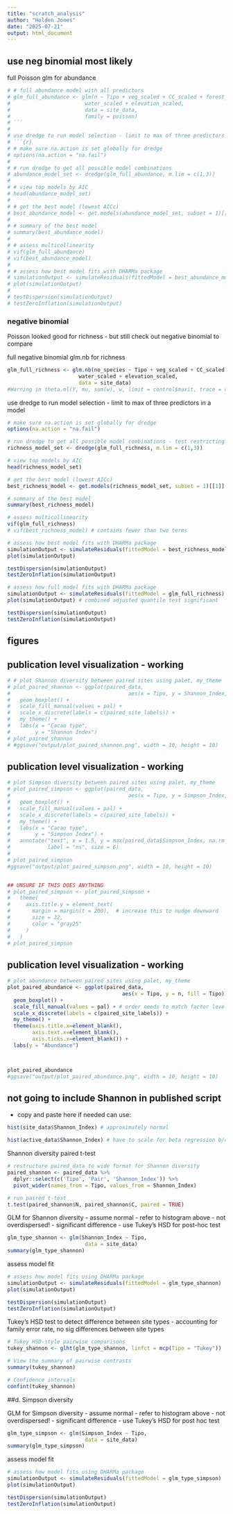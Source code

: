 ```yaml
---
title: "scratch_analysis"
author: "Holden Jones"
date: "2025-07-21"
output: html_document
---
```





## use neg binomial most likely

full Poisson glm for abundance
```r
# # full abundance model with all predictors
# glm_full_abundance <- glm(n ~ Tipo + veg_scaled + CC_scaled + forest_scaled + 
#                        water_scaled + elevation_scaled, 
#                        data = site_data,
#                        family = poisson)
# ```
# 
# use dredge to run model selection - limit to max of three predictors in a model
# ```{r}
# # make sure na.action is set globally for dredge
# options(na.action = "na.fail")  
# 
# # run dredge to get all possible model combinations
# abundance_model_set <- dredge(glm_full_abundance, m.lim = c(1,3))
# 
# # view top models by AIC
# head(abundance_model_set)
# 
# # get the best model (lowest AICc)
# best_abundance_model <- get.models(abundance_model_set, subset = 1)[[1]]
# 
# # summary of the best model
# summary(best_abundance_model)
# 
# # assess multicollinearity
# vif(glm_full_abundance)
# vif(best_abundance_model)
# 
# # assess how best model fits with DHARMa package
# simulationOutput <- simulateResiduals(fittedModel = best_abundance_model)
# plot(simulationOutput)
# 
# testDispersion(simulationOutput)
# testZeroInflation(simulationOutput)
```






### negative binomial
Poisson looked good for richness - but still check out negative binomial to compare

full negative binomial glm.nb for richness
```r
glm_full_richness <- glm.nb(no_species ~ Tipo + veg_scaled + CC_scaled + forest_scaled + 
                       water_scaled + elevation_scaled, 
                       data = site_data)
#Warning in theta.ml(Y, mu, sum(w), w, limit = control$maxit, trace = control$trace >  :iteration limit reached
```

use dredge to run model selection - limit to max of three predictors in a model
```r
# make sure na.action is set globally for dredge
options(na.action = "na.fail")  

# run dredge to get all possible model combinations - test restricting or not
richness_model_set <- dredge(glm_full_richness, m.lim = c(1,3))

# view top models by AIC
head(richness_model_set)

# get the best model (lowest AICc)
best_richness_model <- get.models(richness_model_set, subset = 1)[[1]]

# summary of the best model
summary(best_richness_model)

# assess multicollinearity
vif(glm_full_richness)
# vif(best_richness_model) # contains fewer than two terms

# assess how best model fits with DHARMa package
simulationOutput <- simulateResiduals(fittedModel = best_richness_model)
plot(simulationOutput)

testDispersion(simulationOutput)
testZeroInflation(simulationOutput)

# assess how full model fits with DHARMa package
simulationOutput <- simulateResiduals(fittedModel = glm_full_richness)
plot(simulationOutput) # combined adjusted quantile test significant

testDispersion(simulationOutput)
testZeroInflation(simulationOutput)
```






## figures





## publication level visualization - working

```r
# # plot Shannon diversity between paired sites using palet, my_theme
# plot_paired_shannon <- ggplot(paired_data, 
#                                      aes(x = Tipo, y = Shannon_Index, fill = Tipo)) +
#   geom_boxplot() +
#   scale_fill_manual(values = pal) + 
#   scale_x_discrete(labels = c(paired_site_labels)) +
#   my_theme() + 
#   labs(x = "Cacao type",
#        y = "Shannon Index")
# plot_paired_shannon
# #ggsave("output/plot_paired_shannon.png", width = 10, height = 10)
```







## publication level visualization - working

```r
# plot Simpson diversity between paired sites using palet, my_theme
# plot_paired_simpson <- ggplot(paired_data, 
#                                      aes(x = Tipo, y = Simpson_Index, fill = Tipo)) +
#   geom_boxplot() +
#   scale_fill_manual(values = pal) + 
#   scale_x_discrete(labels = c(paired_site_labels)) +
#   my_theme() +
#   labs(x = "Cacao type",
#        y = "Simpson Index") + 
#   annotate("text", x = 1.5, y = max(paired_data$Simpson_Index, na.rm = TRUE) * 1.05, 
#            label = "ns", size = 6)
# 
# plot_paired_simpson
#ggsave("output/plot_paired_simpson.png", width = 10, height = 10)


## UNSURE IF THIS DOES ANYTHING
# plot_paired_simpson <- plot_paired_simpson +
#   theme(
#     axis.title.y = element_text(
#       margin = margin(t = 200),  # increase this to nudge downward
#       size = 22,
#       color = "gray25"
#     )
#   )
# plot_paired_simpson
```






## publication level visualization - working

```r
# plot abundance between paired sites using palet, my_theme
plot_paired_abundance <- ggplot(paired_data, 
                                     aes(x = Tipo, y = n, fill = Tipo)) +
  geom_boxplot() +
  scale_fill_manual(values = pal) + # order needs to match factor levels above
  scale_x_discrete(labels = c(paired_site_labels)) +
  my_theme() + 
  theme(axis.title.x=element_blank(),
        axis.text.x=element_blank(),
        axis.ticks.x=element_blank()) +
  labs(y = "Abundance")



plot_paired_abundance
#ggsave("output/plot_paired_abundance.png", width = 10, height = 10)
```







## not going to include Shannon in published script
- copy and paste here if needed can use:

```r
hist(site_data$Shannon_Index) # approximately normal

hist(active_data$Shannon_Index) # have to scale for beta regression b/c >1
```


Shannon diversity paired t-test
```r
# restructure paired_data to wide format for Shannon diversity
paired_shannon <- paired_data %>%
  dplyr::select(c('Tipo', 'Pair', 'Shannon_Index')) %>%
  pivot_wider(names_from = Tipo, values_from = Shannon_Index)

# run paired t-test
t.test(paired_shannon$N, paired_shannon$C, paired = TRUE)
```










GLM for Shannon diversity
- assume normal - refer to histogram above - not overdispersed!
- significant difference - use Tukey's HSD for post-hoc test
```r
glm_type_shannon <- glm(Shannon_Index ~ Tipo,
                         data = site_data)
summary(glm_type_shannon)
```

assess model fit
```r
# assess how model fits using DHARMa package
simulationOutput <- simulateResiduals(fittedModel = glm_type_shannon)
plot(simulationOutput)

testDispersion(simulationOutput)
testZeroInflation(simulationOutput)
```

Tukey's HSD test to detect difference between site types
- accounting for family error rate, no sig differences between site types
```r
# Tukey HSD-style pairwise comparisons
tukey_shannon <- glht(glm_type_shannon, linfct = mcp(Tipo = "Tukey"))

# View the summary of pairwise contrasts
summary(tukey_shannon)

# Confidence intervals
confint(tukey_shannon)
```









##d. Simpson diversity

GLM for Simpson diversity
- assume normal - refer to histogram above - not overdispersed!
- significant difference - use Tukey's HSD for post hoc test
```r
glm_type_simpson <- glm(Simpson_Index ~ Tipo,
                         data = site_data)
summary(glm_type_simpson)
```

assess model fit
```r
# assess how model fits using DHARMa package
simulationOutput <- simulateResiduals(fittedModel = glm_type_simpson)
plot(simulationOutput)

testDispersion(simulationOutput)
testZeroInflation(simulationOutput)
```




